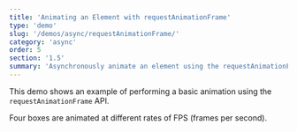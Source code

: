 ```yaml
---
title: 'Animating an Element with requestAnimationFrame'
type: 'demo'
slug: '/demos/async/requestAnimationFrame/'
category: 'async'
order: 5
section: '1.5'
summary: 'Asynchronously animate an element using the requestAnimationFrame API.'
---
```


This demo shows an example of performing a basic animation using the `requestAnimationFrame` API.

Four boxes are animated at different rates of FPS (frames per second).
